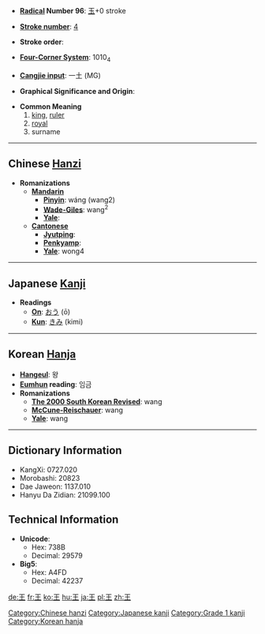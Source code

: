* '''[[Wiktionary:Chinese radical index| Radical]] Number 96''': [[Wiktionary:Chinese radical index 玉|玉]]+0 stroke

* '''[[Wiktionary:Chinese total strokes index|Stroke number]]''': [[Wiktionary:Chinese total strokes index 4|4]]

* '''Stroke order''': 

* '''[[Wiktionary:Chinese four corner index|Four-Corner System]]''': 1010<sub>4</sub>

* '''[[Wiktionary:Chinese Cangjie index|Cangjie input]]''': 一土 (MG)

* '''Graphical Significance and Origin''': 

* '''Common Meaning'''
*#[[king]], [[ruler]]
*# [[royal]]
*# surname

----

== Chinese [[Hanzi]] ==

* '''Romanizations'''
** '''[[Mandarin]]'''
*** '''[[Pinyin]]''': wáng (wang2)
*** '''[[Wade-Giles]]''': wang<sup>2</sup>
*** '''[[Yale]]''': 
** '''[[Cantonese]]'''
*** '''[[Jyutping]]''':
*** '''[[Penkyamp]]''': 
*** '''[[Yale]]''': wong4


----

== Japanese [[Kanji]] ==

* '''Readings'''
** '''[[On]]''': [[おう]] (ō)
** '''[[Kun]]''': [[きみ]] (kimi)


----

== Korean [[Hanja]] ==

* '''[[Hangeul]]''': 왕
* '''[[Eumhun]] reading''': 임금
* '''Romanizations'''
** '''[[The 2000 South Korean Revised Romanization|The 2000 South Korean Revised]]''': wang
** '''[[McCune-Reischauer]]''': wang
** '''[[Yale]]''': wang

----

== Dictionary Information ==

* KangXi: 0727.020
* Morobashi: 20823
* Dae Jaweon: 1137.010
* Hanyu Da Zidian: 21099.100

== Technical Information ==

* '''Unicode''':
** Hex: 738B
** Decimal: 29579
* '''Big5''':
** Hex: A4FD
** Decimal: 42237

[[Category:Chinese hanzi]]
[[Category:Japanese kanji]]
[[Category:Grade 1 kanji]]
[[Category:Korean hanja]]

[[de:王]]
[[fr:王]]
[[ko:王]]
[[hu:王]]
[[ja:王]]
[[pl:王]]
[[zh:王]]